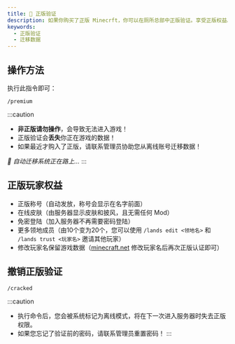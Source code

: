 ```yaml
---
title: 🪪 正版验证
description: 如果你购买了正版 Minecrft，你可以在厕所总部中正版验证。享受正版权益。
keywords:
  - 正版验证
  - 迁移数据
---
```


## 操作方法

执行此指令即可：

```plain
/premium
```

:::caution
* **非正版请勿操作**，会导致无法进入游戏！  
* 正版验证会**丢失**你正在游戏的数据！
* 如果最近才购入了正版，请联系管理员协助您从离线账号迁移数据！

*🚧 自动迁移系统正在路上…*
:::

## 正版玩家权益

- 正版称号（自动发放，称号会显示在名字前面）
- 在线皮肤（由服务器显示皮肤和披风，且无需任何 Mod）
- 免密登陆（加入服务器不再需要密码登陆）
- 更多领地成员（由10个变为20个，您可以使用 `/lands edit <领地名>` 和 `/lands trust <玩家名>` 邀请其他玩家）
- 修改玩家名保留游戏数据（[minecraft.net](https://www.minecraft.net/zh-hans/msaprofile/mygames/editprofile) 修改玩家名后再次正版认证即可）

## 撤销正版验证

```plain
/cracked
```

:::caution
* 执行命令后，您会被系统标记为离线模式，将在下一次进入服务器时失去正版权限。
* 如果您忘记了验证前的密码，请联系管理员重置密码！
:::

